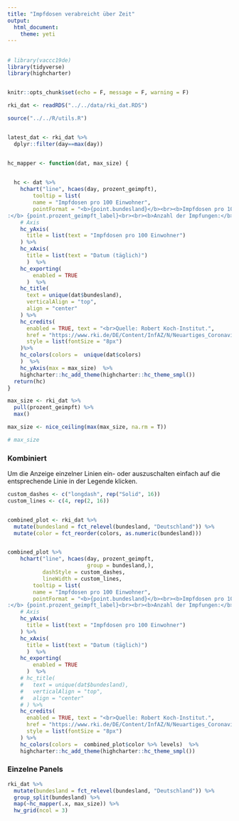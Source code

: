 ```yaml
---
title: "Impfdosen verabreicht über Zeit"
output: 
  html_document:
    theme: yeti
---
```


## {.tabset .tabset-pills}


```r
# library(vaccc19de)
library(tidyverse)
library(highcharter)


knitr::opts_chunk$set(echo = F, message = F, warning = F)

rki_dat <- readRDS("../../data/rki_dat.RDS")

source("../../R/utils.R")


latest_dat <- rki_dat %>% 
  dplyr::filter(day==max(day))


hc_mapper <- function(dat, max_size) {

  
  hc <- dat %>% 
    hchart("line", hcaes(day, prozent_geimpft),
        tooltip = list(
        name = "Impfdosen pro 100 Einwohner",
        pointFormat = "<b>{point.bundesland}</b><br><b>Impfdosen pro 100 Einwohner
:</b> {point.prozent_geimpft_label}<br><br><b>Anzahl der Impfungen:</b> {point.impfungen_kumulativ_label}")) %>%
    # Axis
    hc_yAxis(
      title = list(text = "Impfdosen pro 100 Einwohner")
    ) %>% 
    hc_xAxis(
      title = list(text = "Datum (täglich)")
      )  %>% 
    hc_exporting(
        enabled = TRUE
      )  %>% 
    hc_title(
      text = unique(dat$bundesland),
      verticalAlign = "top",
      align = "center"
    ) %>% 
    hc_credits(
      enabled = TRUE, text = "<br>Quelle: Robert Koch-Institut.",
      href = "https://www.rki.de/DE/Content/InfAZ/N/Neuartiges_Coronavirus/Daten/Impfquoten-Tab.html",
      style = list(fontSize = "8px")
    )%>%
    hc_colors(colors =  unique(dat$colors)
    )  %>% 
    hc_yAxis(max = max_size)  %>%
    highcharter::hc_add_theme(highcharter::hc_theme_smpl())  
  return(hc)
}

max_size <- rki_dat %>% 
  pull(prozent_geimpft) %>% 
  max()

max_size <- nice_ceiling(max(max_size, na.rm = T))

# max_size 

```


### Kombiniert

Um die Anzeige einzelner Linien ein- oder auszuschalten einfach auf die entsprechende Linie in der Legende klicken.

```r
custom_dashes <- c("longdash", rep("Solid", 16))
custom_lines <- c(4, rep(2, 16))


combined_plot <- rki_dat %>% 
  mutate(bundesland = fct_relevel(bundesland, "Deutschland")) %>%
  mutate(color = fct_reorder(colors, as.numeric(bundesland))) 


combined_plot %>% 
    hchart("line", hcaes(day, prozent_geimpft, 
                         group = bundesland,),
           dashStyle = custom_dashes,
           lineWidth = custom_lines,
        tooltip = list(
        name = "Impfdosen pro 100 Einwohner",
        pointFormat = "<b>{point.bundesland}</b><br><b>Impfdosen pro 100 Einwohner
:</b> {point.prozent_geimpft_label}<br><br><b>Anzahl der Impfungen:</b> {point.impfungen_kumulativ_label}")) %>%
    # Axis
    hc_yAxis(
      title = list(text = "Impfdosen pro 100 Einwohner")
    ) %>% 
    hc_xAxis(
      title = list(text = "Datum (täglich)")
      )  %>% 
    hc_exporting(
        enabled = TRUE
      )  %>% 
    # hc_title(
    #   text = unique(dat$bundesland),
    #   verticalAlign = "top",
    #   align = "center"
    # ) %>% 
    hc_credits(
      enabled = TRUE, text = "<br>Quelle: Robert Koch-Institut.",
      href = "https://www.rki.de/DE/Content/InfAZ/N/Neuartiges_Coronavirus/Daten/Impfquoten-Tab.html",
      style = list(fontSize = "8px")
    ) %>% 
    hc_colors(colors =  combined_plot$color %>% levels)  %>%
    highcharter::hc_add_theme(highcharter::hc_theme_smpl())

```

### Einzelne Panels

```r

rki_dat %>% 
  mutate(bundesland = fct_relevel(bundesland, "Deutschland")) %>% 
  group_split(bundesland) %>% 
  map(~hc_mapper(.x, max_size)) %>% 
  hw_grid(ncol = 3)


```

